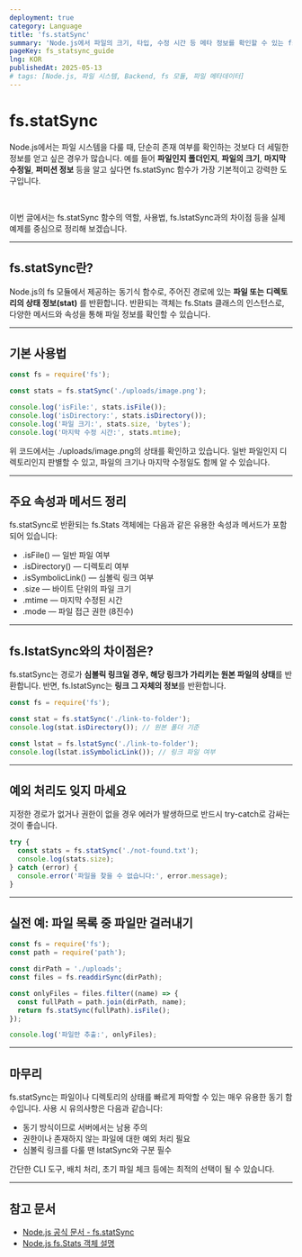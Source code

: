 ```yaml
---
deployment: true  
category: Language
title: 'fs.statSync'  
summary: 'Node.js에서 파일의 크기, 타입, 수정 시간 등 메타 정보를 확인할 수 있는 fs.statSync 함수의 사용법과 활용법을 알아봅니다.'  
pageKey: fs_statsync_guide  
lng: KOR  
publishedAt: 2025-05-13  
# tags: [Node.js, 파일 시스템, Backend, fs 모듈, 파일 메타데이터]
---
```


# fs.statSync

Node.js에서는 파일 시스템을 다룰 때, 단순히 존재 여부를 확인하는 것보다 더 세밀한 정보를 얻고 싶은 경우가 많습니다. 예를 들어 **파일인지 폴더인지**, **파일의 크기**, **마지막 수정일**, **퍼미션 정보** 등을 알고 싶다면 <codeline>fs.statSync</codeline> 함수가 가장 기본적이고 강력한 도구입니다.

<br />

이번 글에서는 <codeline>fs.statSync</codeline> 함수의 역할, 사용법, <codeline>fs.lstatSync</codeline>과의 차이점 등을 실제 예제를 중심으로 정리해 보겠습니다.

---

## fs.statSync란?

Node.js의 <codeline>fs</codeline> 모듈에서 제공하는 동기식 함수로, 주어진 경로에 있는 **파일 또는 디렉토리의 상태 정보(stat)** 를 반환합니다. 반환되는 객체는 <codeline>fs.Stats</codeline> 클래스의 인스턴스로, 다양한 메서드와 속성을 통해 파일 정보를 확인할 수 있습니다.

---

## 기본 사용법

```javascript title="fs-statSync" showLineNumbers
const fs = require('fs');

const stats = fs.statSync('./uploads/image.png');

console.log('isFile:', stats.isFile());
console.log('isDirectory:', stats.isDirectory());
console.log('파일 크기:', stats.size, 'bytes');
console.log('마지막 수정 시간:', stats.mtime);
```

위 코드에서는 <codeline>./uploads/image.png</codeline>의 상태를 확인하고 있습니다. 일반 파일인지 디렉토리인지 판별할 수 있고, 파일의 크기나 마지막 수정일도 함께 알 수 있습니다.

---

## 주요 속성과 메서드 정리

fs.statSync로 반환되는 <codeline>fs.Stats</codeline> 객체에는 다음과 같은 유용한 속성과 메서드가 포함되어 있습니다:

- <codeline>.isFile()</codeline> — 일반 파일 여부
- <codeline>.isDirectory()</codeline> — 디렉토리 여부
- <codeline>.isSymbolicLink()</codeline> — 심볼릭 링크 여부
- <codeline>.size</codeline> — 바이트 단위의 파일 크기
- <codeline>.mtime</codeline> — 마지막 수정된 시간
- <codeline>.mode</codeline> — 파일 접근 권한 (8진수)

---

## fs.lstatSync와의 차이점은?

 <codeline>fs.statSync</codeline>는 경로가 **심볼릭 링크일 경우, 해당 링크가 가리키는 원본 파일의 상태**를 반환합니다. 반면, <codeline>fs.lstatSync</codeline>는 **링크 그 자체의 정보**를 반환합니다.

```javascript title="fs-statSync" showLineNumbers
const fs = require('fs');

const stat = fs.statSync('./link-to-folder');
console.log(stat.isDirectory()); // 원본 폴더 기준

const lstat = fs.lstatSync('./link-to-folder');
console.log(lstat.isSymbolicLink()); // 링크 파일 여부
```

---

## 예외 처리도 잊지 마세요

지정한 경로가 없거나 권한이 없을 경우 에러가 발생하므로 반드시 try-catch로 감싸는 것이 좋습니다.

```javascript title="fs-statSync" showLineNumbers
try {
  const stats = fs.statSync('./not-found.txt');
  console.log(stats.size);
} catch (error) {
  console.error('파일을 찾을 수 없습니다:', error.message);
}
```

---

## 실전 예: 파일 목록 중 파일만 걸러내기

```javascript title="fs-statSync" showLineNumbers
const fs = require('fs');
const path = require('path');

const dirPath = './uploads';
const files = fs.readdirSync(dirPath);

const onlyFiles = files.filter((name) => {
  const fullPath = path.join(dirPath, name);
  return fs.statSync(fullPath).isFile();
});

console.log('파일만 추출:', onlyFiles);
```

---

## 마무리

<codeline>fs.statSync</codeline>는 파일이나 디렉토리의 상태를 빠르게 파악할 수 있는 매우 유용한 동기 함수입니다. 사용 시 유의사항은 다음과 같습니다:

- 동기 방식이므로 서버에서는 남용 주의
- 권한이나 존재하지 않는 파일에 대한 예외 처리 필요
- 심볼릭 링크를 다룰 땐 <codeline>lstatSync</codeline>와 구분 필수

간단한 CLI 도구, 배치 처리, 초기 파일 체크 등에는 최적의 선택이 될 수 있습니다.

---

## 참고 문서

- [Node.js 공식 문서 - fs.statSync](https://nodejs.org/api/fs.html#fs_fs_statsync_path_options)
- [Node.js fs.Stats 객체 설명](https://nodejs.org/api/fs.html#class-fsstats)

